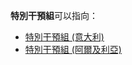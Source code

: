 '''特別干預組'''可以指向：

*[[特別干預組_(意大利)|特別干預組 (意大利)]]
*[[特別干預組_(阿爾及利亞)|特別干預組 (阿爾及利亞)]]

{{disambig|cat=五字消歧義}}